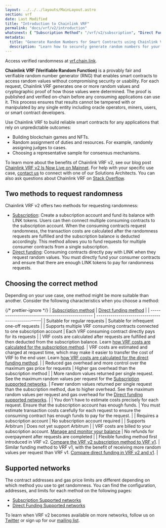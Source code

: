 ```yaml
---
layout: ../../../layouts/MainLayout.astro
section: vrf
date: Last Modified
title: "Introduction to Chainlink VRF"
permalink: "docs/vrf/v2/introduction"
whatsnext: { "Subscription Method": "/vrf/v2/subscription", "Direct Funding Method": "/vrf/v2/direct-funding" }
metadata:
  title: "Generate Random Numbers for Smart Contracts using Chainlink VRF"
  description: "Learn how to securely generate random numbers for your smart contract with Chainlink VRF (an RNG). This guide uses Solidity code examples."
---
```



<Aside type="note" title="Get Started">
  Access verified randomness at <a href="https://vrf.chain.link">vrf.chain.link</a>.
</Aside>

**Chainlink VRF (Verifiable Random Function)** is a provably fair and verifiable random number generator (RNG) that enables smart contracts to access random values without compromising security or usability. For each request, Chainlink VRF generates one or more random values and cryptographic proof of how those values were determined. The proof is published and verified on-chain before any consuming applications can use it. This process ensures that results cannot be tampered with or manipulated by any single entity including oracle operators, miners, users, or smart contract developers.

<VrfCommon callout="common" />

Use Chainlink VRF to build reliable smart contracts for any applications that rely on unpredictable outcomes:

- Building blockchain games and NFTs.
- Random assignment of duties and resources. For example, randomly assigning judges to cases.
- Choosing a representative sample for consensus mechanisms.

To learn more about the benefits of Chainlink VRF v2, see our blog post [Chainlink VRF v2 Is Now Live on Mainnet](https://blog.chain.link/vrf-v2-mainnet-launch/). For help with your specific use case, [contact us](https://chain.link/contact) to connect with one of our Solutions Architects. You can also ask questions about Chainlink VRF on [Stack Overflow](https://stackoverflow.com/questions/ask?tags=chainlink).

## Two methods to request randomness

Chainlink VRF v2 offers two methods for requesting randomness:

- [Subscription](/vrf/v2/subscription): Create a subscription account and fund its balance with LINK tokens. Users can then connect multiple consuming contracts to the subscription account. When the consuming contracts request randomness, the transaction costs are calculated after the randomness requests are fulfilled and the subscription balance is deducted accordingly. This method allows you to fund requests for multiple consumer contracts from a single subscription.
- [Direct funding](/vrf/v2/direct-funding): Consuming contracts directly pay with LINK when they request random values. You must directly fund your consumer contracts and ensure that there are enough LINK tokens to pay for randomness requests.

## Choosing the correct method

Depending on your use case, one method might be more suitable than another. Consider the following characteristics when you choose a method:

{/* prettier-ignore */}
| [Subscription method](/vrf/v2/subscription) | [Direct funding method](/vrf/v2/direct-funding) |
| ------------------------------------------------- | --------------------------------------------------|
| Suitable for regular requests | Suitable for infrequent one-off requests |
| Supports multiple VRF consuming contracts connected to one subscription account | Each VRF consuming contract directly pays for its requests |
| VRF costs are calculated after requests are fulfilled and then deducted from the subscription balance. Learn [how VRF costs are calculated for the subscription method](/vrf/v2/subscription). | VRF costs are estimated and charged at request time, which may make it easier to transfer the cost of VRF to the end user. Learn [how VRF costs are calculated for the direct funding method](/vrf/v2/direct-funding). |
| Reduced gas overhead and more control over the maximum gas price for requests | Higher gas overhead than the subscription method |
| More random values returned per single request. See the maximum random values per request for the [Subscription supported networks](/vrf/v2/subscription/supported-networks/#configurations). | Fewer random values returned per single request than the subscription method, due to higher overhead. See the maximum random values per request and gas overhead for the [Direct funding supported networks](/vrf/v2/direct-funding/supported-networks/#configurations). |
| You don't have to estimate costs precisely for each request. Ensure that the subscription account has enough funds. | You must estimate transaction costs carefully for each request to ensure the consuming contract has enough funds to pay for the request. |
| Requires a subscription account | No subscription account required |
| Supports Arbitrum | Does not yet support Arbitrum |
| VRF costs are billed to your subscription account. [Manage and monitor your balance](/vrf/v2/subscription/ui) | No refunds for overpayment after requests are completed |
| Flexible funding method first introduced in VRF v2. [Compare the VRF v2 subscription method to VRF v1](/vrf/v2/subscription/migration-from-v1). | Similar funding method to VRF v1, with the benefit of receiving more random values per request than VRF v1. [Compare direct funding in VRF v2 and v1](/vrf/v2/direct-funding/migration-from-v1). |

## Supported networks

The contract addresses and gas price limits are different depending on which method you use to get randomness. You can find the configuration, addresses, and limits for each method on the following pages:

- [Subscription Supported networks](/vrf/v2/subscription/supported-networks)
- [Direct Funding Supported networks](/vrf/v2/direct-funding/supported-networks)

To learn when VRF v2 becomes available on more networks, follow us on [Twitter](https://twitter.com/chainlink) or sign up for our [mailing list](/resources/developer-communications?parent=vrf).
